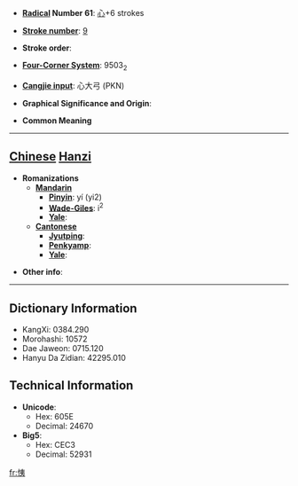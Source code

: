* '''[[Wiktionary:Chinese radical index| Radical]] Number 61''': [[Wiktionary:Chinese radical index 心|心]]+6 strokes

* '''[[Wiktionary:Chinese total strokes index|Stroke number]]''': [[Wiktionary:Chinese total strokes index 9|9]]

* '''Stroke order''': 

* '''[[Wiktionary:Chinese four corner index|Four-Corner System]]''': 9503<sub>2</sub>

* '''[[Wiktionary:Chinese Cangjie index|Cangjie input]]''': 心大弓 (PKN)

* '''Graphical Significance and Origin''': 

* '''Common Meaning'''

----

== [[Chinese]] [[Hanzi]] ==

* '''Romanizations'''
** '''[[Mandarin]]'''
*** '''[[Pinyin]]''': yí (yi2)
*** '''[[Wade-Giles]]''': i<sup>2</sup>
*** '''[[Yale]]''': 
** '''[[Cantonese]]'''
*** '''[[Jyutping]]''':
*** '''[[Penkyamp]]''': 
*** '''[[Yale]]''': 

* '''Other info''': 

----

== Dictionary Information ==

* KangXi: 0384.290
* Morohashi: 10572
* Dae Jaweon: 0715.120
* Hanyu Da Zidian: 42295.010

== Technical Information ==

* '''Unicode''':
** Hex: 605E
** Decimal: 24670
* '''Big5''':
** Hex: CEC3
** Decimal: 52931

[[fr:恞]]